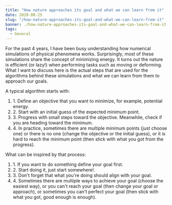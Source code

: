 ```yaml
---
title: "How nature approaches its goal and what we can learn from it"
date: 2020-08-25
slug: "/how-nature-approaches-its-goal-and-what-we-can-learn-from-it"
banner: ./how-nature-approaches-its-goal-and-what-we-can-learn-from-it.jpg
tags:
  - General
---
```


For the past 4 years, I have been busy understanding how numerical simulations of physical phenomena works. Surprisingly, most of these simulations share the concept of minimizing energy. It turns out the nature is efficient (or lazy!) when performing tasks such as moving or deforming. What I want to discuss here is the actual steps that are used for the algorithms behind these simulations and what we can learn from them to approach our goals.

A typical algorithm starts with:
<ol>
  <li> 1. Define an objective that you want to minimize, for example, potential energy. </li>
  <li> 2. Start with an initial guess of the expected minimum point. </li>
  <li> 3. Progress with small steps toward the objective. Meanwhile, check if you are heading toward the minimum. </li>
  <li> 4. In practice, sometimes there are multiple minimum points (just choose one) or there is no one (change the objective or the initial guess), or it is hard to reach the minimum point (then stick with what you got from the progress). </li> 
</ol>

What can be inspired by that process:
<ol>
<li> 1. If you want to do something define your goal first. </li>
<li> 2. Start doing it, just start somewhere!. </li>
<li> 3. Don't forget that what you're doing should align with your goal. </li>
<li> 4. Sometimes there are multiple ways to achieve your goal (choose the easiest way), or you can't reach your goal (then change your goal or approach), or sometimes you can't    perfect your goal (then stick with what you got, good enough is enough). </li>
  </ol>
